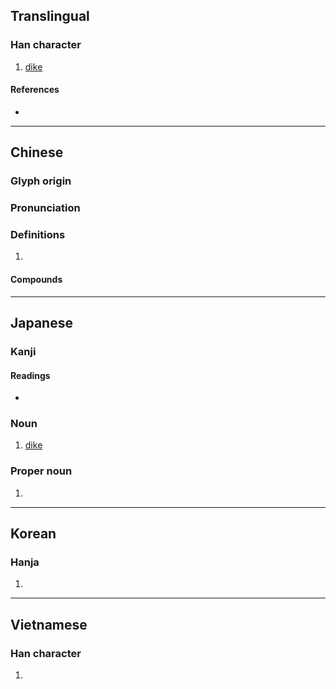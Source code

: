 {{character info/new}}
==Translingual==

===Han character===
{{Han char|rn=32|rad=土|as=09|sn=12|four=46181|canj=GAMO|ids=⿰土是}}

# [[dike]]

====References====
* {{Han ref|kx=0233.200|dkj=05259|dj=0470.360|hdz=10463.010|uh=5824|ud=22564|bh=B3F6|bd=46070}}

----

==Chinese==
{{zh-forms}}

===Glyph origin===
{{Han etym}}

===Pronunciation===
{{zh-pron
|m=堤
|c=tai4
|mn=thê
|mc=y
|oc=y
|cat=
}}

===Definitions===
{{zh-hanzi}}

# {{rfdef|zh}}

====Compounds====
{{zh-der|土堤|圩堤|埂堤|堤壩|堤封|堤岸|堤岸市|堤防|汴堤|決堤|河堤|海堤|白公堤|白堤|築堤|群蟻潰堤|自然堤|范公堤|西堤|長堤|防沙堤|防波堤|須菩堤}}

----

==Japanese==

===Kanji===
{{ja-kanji|grade=c|rs=土09}}

====Readings====
* {{ja-readings|on=[[てい]] (tei), [[し]] (shi)|kun=[[つつみ]] (tsutsumi)}}

===Noun===
{{ja-noun|つつみ}}

# [[dike]]

===Proper noun===
{{ja-pos|つつみ|proper}}

# {{surname|lang=ja|sort=つつみ}}

----

==Korean==

===Hanja===
{{ko-hanja|hangeul=제|rv=je|mr=che}}

# {{defn|lang=ko|sort=土09}}

----

==Vietnamese==

===Han character===
{{vi-hantu|[[chỉ]], [[đê]]|rs=土09}}

# {{defn|lang=vi|sort=土09}}